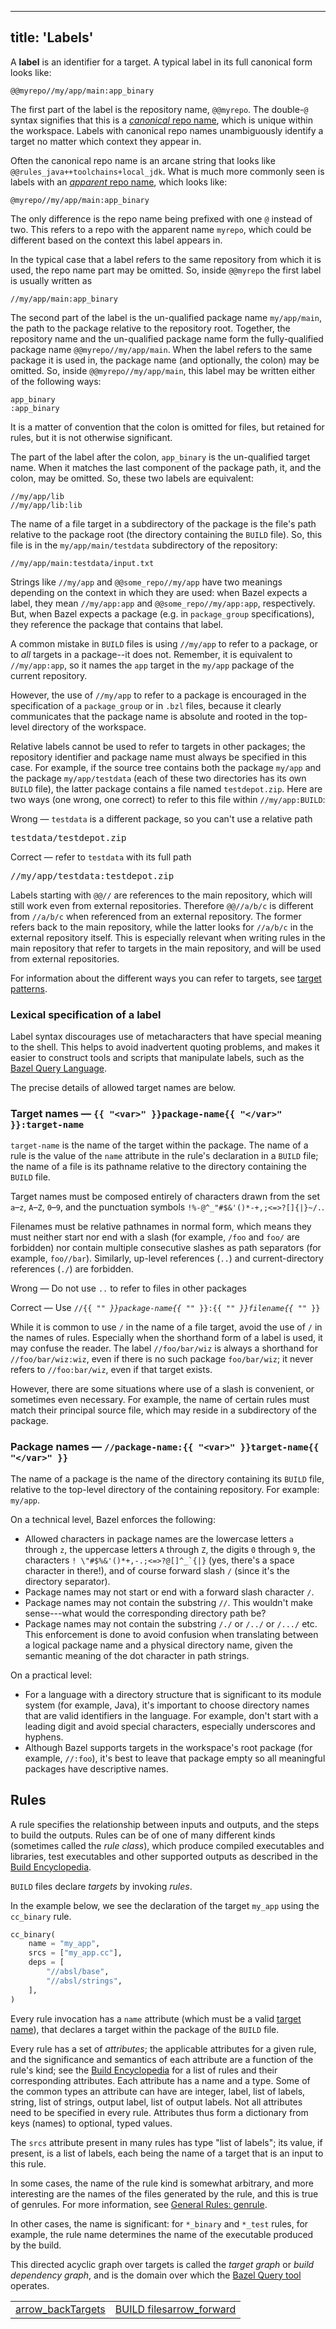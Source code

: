 
---
title: 'Labels'
---



A **label** is an identifier for a target. A typical label in its full canonical
form looks like:

```none
@@myrepo//my/app/main:app_binary
```

The first part of the label is the repository name, `@@myrepo`. The double-`@`
syntax signifies that this is a [*canonical* repo
name](/external/overview#canonical-repo-name), which is unique within
the workspace. Labels with canonical repo names unambiguously identify a target
no matter which context they appear in.

Often the canonical repo name is an arcane string that looks like
`@@rules_java++toolchains+local_jdk`. What is much more commonly seen is
labels with an [*apparent* repo name](/external/overview#apparent-repo-name),
which looks like:

```
@myrepo//my/app/main:app_binary
```

The only difference is the repo name being prefixed with one `@` instead of two.
This refers to a repo with the apparent name `myrepo`, which could be different
based on the context this label appears in.

In the typical case that a label refers to the same repository from which
it is used, the repo name part may be omitted.  So, inside `@@myrepo` the first
label is usually written as

```
//my/app/main:app_binary
```

The second part of the label is the un-qualified package name
`my/app/main`, the path to the package
relative to the repository root.  Together, the repository name and the
un-qualified package name form the fully-qualified package name
`@@myrepo//my/app/main`. When the label refers to the same
package it is used in, the package name (and optionally, the colon)
may be omitted.  So, inside `@@myrepo//my/app/main`,
this label may be written either of the following ways:

```
app_binary
:app_binary
```

It is a matter of convention that the colon is omitted for files,
but retained for rules, but it is not otherwise significant.

The part of the label after the colon, `app_binary` is the un-qualified target
name. When it matches the last component of the package path, it, and the
colon, may be omitted.  So, these two labels are equivalent:

```
//my/app/lib
//my/app/lib:lib
```

The name of a file target in a subdirectory of the package is the file's path
relative to the package root (the directory containing the `BUILD` file). So,
this file is in the `my/app/main/testdata` subdirectory of the repository:

```
//my/app/main:testdata/input.txt
```

Strings like `//my/app` and `@@some_repo//my/app` have two meanings depending on
the context in which they are used: when Bazel expects a label, they mean
`//my/app:app` and `@@some_repo//my/app:app`, respectively. But, when Bazel
expects a package (e.g. in `package_group` specifications), they reference the
package that contains that label.

A common mistake in `BUILD` files is using `//my/app` to refer to a package, or
to *all* targets in a package--it does not.  Remember, it is
equivalent to `//my/app:app`, so it names the `app` target in the `my/app`
package of the current repository.

However, the use of `//my/app` to refer to a package is encouraged in the
specification of a `package_group` or in `.bzl` files, because it clearly
communicates that the package name is absolute and rooted in the top-level
directory of the workspace.

Relative labels cannot be used to refer to targets in other packages; the
repository identifier and package name must always be specified in this case.
For example, if the source tree contains both the package `my/app` and the
package `my/app/testdata` (each of these two directories has its own
`BUILD` file), the latter package contains a file named `testdepot.zip`. Here
are two ways (one wrong, one correct) to refer to this file within
`//my/app:BUILD`:

<p><span class="compare-worse">Wrong</span> — <code>testdata</code> is a different package, so you can't use a relative path</p>
<pre class="prettyprint">testdata/testdepot.zip</pre>

<p><span class="compare-better">Correct</span> — refer to <code>testdata</code> with its full path</p>

<pre class="prettyprint">//my/app/testdata:testdepot.zip</pre>



Labels starting with `@@//` are references to the main
repository, which will still work even from external repositories.
Therefore `@@//a/b/c` is different from
`//a/b/c` when referenced from an external repository.
The former refers back to the main repository, while the latter
looks for `//a/b/c` in the external repository itself.
This is especially relevant when writing rules in the main
repository that refer to targets in the main repository, and will be
used from external repositories.

For information about the different ways you can refer to targets, see
[target patterns](/run/build#specifying-build-targets).

### Lexical specification of a label 

Label syntax discourages use of metacharacters that have special meaning to the
shell. This helps to avoid inadvertent quoting problems, and makes it easier to
construct tools and scripts that manipulate labels, such as the
[Bazel Query Language](/query/language).

The precise details of allowed target names are below.

### Target names — `{{ "<var>" }}package-name{{ "</var>" }}:target-name` 

`target-name` is the name of the target within the package. The name of a rule
is the value of the `name` attribute in the rule's declaration in a `BUILD`
file; the name of a file is its pathname relative to the directory containing
the `BUILD` file.

Target names must be composed entirely of characters drawn from the set `a`–`z`,
`A`–`Z`, `0`–`9`, and the punctuation symbols `!%-@^_"#$&'()*-+,;<=>?[]{|}~/.`.

Filenames must be relative pathnames in normal form, which means they must
neither start nor end with a slash (for example, `/foo` and `foo/` are
forbidden) nor contain multiple consecutive slashes as path separators
(for example, `foo//bar`). Similarly, up-level references (`..`) and
current-directory references (`./`) are forbidden.

<p><span class="compare-worse">Wrong</span> — Do not use <code>..</code> to refer to files in other packages</p>

<p><span class="compare-better">Correct</span> — Use
  <code>//{{ "<var>" }}package-name{{ "</var>" }}:{{ "<var>" }}filename{{ "</var>" }}</code></p>


While it is common to use `/` in the name of a file target, avoid the use of
`/` in the names of rules. Especially when the shorthand form of a label is
used, it may confuse the reader. The label `//foo/bar/wiz` is always a shorthand
for `//foo/bar/wiz:wiz`, even if there is no such package `foo/bar/wiz`; it
never refers to `//foo:bar/wiz`, even if that target exists.

However, there are some situations where use of a slash is convenient, or
sometimes even necessary. For example, the name of certain rules must match
their principal source file, which may reside in a subdirectory of the package.

### Package names — `//package-name:{{ "<var>" }}target-name{{ "</var>" }}` 

The name of a package is the name of the directory containing its `BUILD` file,
relative to the top-level directory of the containing repository.
For example: `my/app`.

On a technical level, Bazel enforces the following:

* Allowed characters in package names are the lowercase letters `a` through `z`,
  the uppercase letters `A` through `Z`, the digits `0` through `9`, the
  characters ``! \"#$%&'()*+,-.;<=>?@[]^_`{|}`` (yes, there's a space character
  in there!), and of course forward slash `/` (since it's the directory
  separator).
* Package names may not start or end with a forward slash character `/`.
* Package names may not contain the substring `//`. This wouldn't make
  sense---what would the corresponding directory path be?
* Package names may not contain the substring `/./` or `/../` or `/.../` etc.
  This enforcement is done to avoid confusion when translating between a logical
  package name and a physical directory name, given the semantic meaning of the
  dot character in path strings.

On a practical level:

* For a language with a directory structure that is significant to its module
  system (for example, Java), it's important to choose directory names that are
  valid identifiers in the language. For example, don't start with a leading
  digit and avoid special characters, especially underscores and hyphens.
* Although Bazel supports targets in the workspace's root package (for example,
  `//:foo`), it's best to leave that package empty so all meaningful packages
  have descriptive names.

## Rules 

A rule specifies the relationship between inputs and outputs, and the
steps to build the outputs. Rules can be of one of many different
kinds (sometimes called the _rule class_), which produce compiled
executables and libraries, test executables and other supported
outputs as described in the [Build Encyclopedia](/reference/be/overview).

`BUILD` files declare _targets_ by invoking _rules_.

In the example below, we see the declaration of the target `my_app`
using the `cc_binary` rule.

```python
cc_binary(
    name = "my_app",
    srcs = ["my_app.cc"],
    deps = [
        "//absl/base",
        "//absl/strings",
    ],
)
```

Every rule invocation has a `name` attribute (which must be a valid
[target name](#target-names)), that declares a target within the package
of the `BUILD` file.

Every rule has a set of _attributes_; the applicable attributes for a given
rule, and the significance and semantics of each attribute are a function of
the rule's kind; see the [Build Encyclopedia](/reference/be/overview) for a
list of rules and their corresponding attributes. Each attribute has a name and
a type. Some of the common types an attribute can have are integer, label, list
of labels, string, list of strings, output label, list of output labels. Not
all attributes need to be specified in every rule. Attributes thus form a
dictionary from keys (names) to optional, typed values.

The `srcs` attribute present in many rules has type "list of labels"; its
value, if present, is a list of labels, each being the name of a target that is
an input to this rule.

In some cases, the name of the rule kind is somewhat arbitrary, and more
interesting are the names of the files generated by the rule, and this is true
of genrules. For more information, see
[General Rules: genrule](/reference/be/general#genrule).

In other cases, the name is significant: for `*_binary` and `*_test` rules,
for example, the rule name determines the name of the executable produced by
the build.

This directed acyclic graph over targets is called the _target graph_ or
_build dependency graph_, and is the domain over which the
[Bazel Query tool](/query/guide) operates.

<table class="columns">
  <tr>
    <td><a class="button button-with-icon button-primary"
           href="/concepts/build-ref">
        <span class="material-icons" aria-hidden="true">arrow_back</span>Targets</a>
    </td>
    <td><a class="button button-with-icon button-primary"
           href="/concepts/build-files">
        BUILD files<span class="material-icons icon-after" aria-hidden="true">arrow_forward</span></a>
    </td>
  </tr>
</table>
